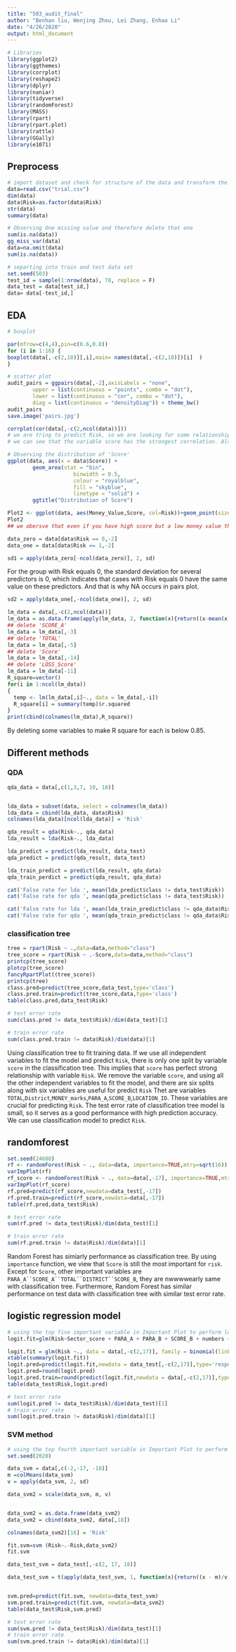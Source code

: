 ```yaml
---
title: "503_audit_final"
author: "Benhan liu, Wenjing Zhou, Lei Zhang, Enhao Li"
date: "4/26/2020"
output: html_document
---
```


```r
# Libraries
library(ggplot2)
library(ggthemes)
library(corrplot)
library(reshape2)
library(dplyr)
library(naniar)
library(tidyverse)
library(randomForest)
library(MASS)
library(rpart)
library(rpart.plot)
library(rattle)
library(GGally)
library(e1071)
```

## Preprocess
```r
# import dataset and check for structure of the data and transform the predictor "Risk" from integer to factor form. 
data=read.csv("trial.csv")
dim(data)
data$Risk=as.factor(data$Risk)
str(data)
summary(data)

# Observing One missing value and therefore delete that one
sum(is.na(data))
gg_miss_var(data)
data=na.omit(data)
sum(is.na(data))

# separting into train and test data set
set.seed(503)
test_id = sample(1:nrow(data), 78, replace = F)
data_test = data[test_id,]
data= data[-test_id,]

```



## EDA

```r
# boxplot

par(mfrow=c(4,4),pin=c(0.6,0.8))
for (i in 1:16) {
boxplot(data[,-c(2,18)][,i],main= names(data[,-c(2,18)])[i]  )
}

```

```r
# scatter plot
audit_pairs = ggpairs(data[,-2],axisLabels = "none",
        upper = list(continuous = "points", combo = "dot"),
        lower = list(continuous = "cor", combo = "dot"),
        diag = list(continuous = "densityDiag")) + theme_bw() 
audit_pairs
save.image('pairs.jpg')
```



```r
corrplot(cor(data[,-c(2,ncol(data))]))
# we are tring to predict Risk, so we are looking for some relationships between Risk and other predictors.
# we can see that the variable score has the strongest correlation. Also one observation is that the collinearity may exists as the feature 'Score' is a linear combination of 'Score_A' and 'Score_B'. Except for the feature "Score" and its 'relevant' variables. "Money_value" also possess a quite high correlation compared with others'
```
```r
# Observing the distribution of 'Score'
ggplot(data, aes(x = data$Score)) + 
        geom_area(stat = "bin", 
                     binwidth = 0.5, 
                     colour = "royalblue",
                     fill = "skyblue",
                     linetype = "solid") +
        ggtitle("Distribution of Score")
```


```r
Plot2 <- ggplot(data, aes(Money_Value,Score, col=Risk))+geom_point(size=5)
Plot2
## we obersve that even if you have high score but a low money value that is close to 0, the risk is 0.
```

```R
data_zero = data[data$Risk == 0,-2]
data_one = data[data$Risk == 1,-2]

sd1 = apply(data_zero[-ncol(data_zero)], 2, sd)
```

For the group with Risk equals 0, the standard deviation for several predictors is 0, which indicates that cases with Risk equals 0 have the same value on these predictors. And that is why NA occurs in pairs plot. 

```R
sd2 = apply(data_one[,-ncol(data_one)], 2, sd)
```




```R
lm_data = data[,-c(2,ncol(data))]
lm_data = as.data.frame(apply(lm_data, 2, function(x){return((x-mean(x))/sd(x))}))
## delete 'SCORE_A'
lm_data = lm_data[,-3]
## delete 'TOTAL'
lm_data = lm_data[,-5]
## delete 'Score'
lm_data = lm_data[,-14]
## delete 'LOSS_Score'
lm_data = lm_data[-11]
R_square=vector()
for(i in 1:ncol(lm_data))
{
  temp <- lm(lm_data[,i]~., data = lm_data[,-i])
  R_square[i] = summary(temp)$r.squared
}
print(cbind(colnames(lm_data),R_square))
```
By deleting some variables to make R square for each is below 0.85. 


## Different methods
### QDA
```R
qda_data = data[,c(1,3,7, 10, 18)]


lda_data = subset(data, select = colnames(lm_data))
lda_data = cbind(lda_data, data$Risk)
colnames(lda_data)[ncol(lda_data)] = 'Risk'

qda_result = qda(Risk~., qda_data)
lda_result = lda(Risk~., lda_data)

lda_predict = predict(lda_result, data_test)
qda_predict = predict(qda_result, data_test)

lda_train_predict = predict(lda_result, qda_data)
qda_train_perdict = predict(qda_result, qda_data)

cat('False rate for lda ', mean(lda_predict$class != data_test$Risk))
cat('False rate for qda ', mean(qda_predict$class != data_test$Risk))

cat('False rate for lda ', mean(lda_train_predict$class != qda_data$Risk))
cat('False rate for qda ', mean(qda_train_predict$class != qda_data$Risk))
```


### classification tree
```r
tree = rpart(Risk ~ .,data=data,method="class")
tree_score = rpart(Risk ~ .-Score,data=data,method="class")
printcp(tree_score)
plotcp(tree_score)
fancyRpartPlot((tree_score))
printcp(tree)
class.pred=predict(tree_score,data_test,type='class')
class.pred.train=predict(tree_score,data,type='class')
table(class.pred,data_test$Risk)

# test error rate
sum(class.pred != data_test$Risk)/dim(data_test)[1]

# train error rate
sum(class.pred.train != data$Risk)/dim(data)[1]
```
Using classification tree to fit training data. If we use all independent variables to fit the model and predict `Risk`, there is only one split by variable `score` in the classification tree. This implies that `score` has perfect strong relationship with variable `Risk`. We remove the variable `score`, and using all the other independent variables to fit the model, and there are six splits along with six variables are useful for predict `Risk`
Thet are variables `TOTAL`,`District`,`MONEY_marks`,`PARA_A`,`SCORE_B`,`LOCATION_ID`. These variables are crucial for predicting `Risk`. The test error rate of classification tree model is small, so it serves as a good performance with high prediction accuracy. We can use classification model to predict `Risk`.

## randomforest
```r
set.seed(24680)
rf <- randomForest(Risk ~ ., data=data, importance=TRUE,mtry=sqrt(16))
varImpPlot(rf)
rf_score <- randomForest(Risk ~ ., data=data[,-17], importance=TRUE,mtry=sqrt(16))
varImpPlot(rf_score)
rf.pred=predict(rf_score,newdata=data_test[,-17])
rf.pred.train=predict(rf_score,newdata=data[,-17])
table(rf.pred,data_test$Risk)

# test error rate
sum(rf.pred != data_test$Risk)/dim(data_test)[1]

# train error rate
sum(rf.pred.train != data$Risk)/dim(data)[1]
```
Random Forest has simiarly performance as classification tree. By using `importance` function, we view that `Score` is still the most important for `risk`. Except for `Score`, other important variables are `PARA_A``SCORE_A``TOTAL``DISTRICT``SCORE_B`, they are nwwwwearly same with classification tree. Furthermore, Random Forest has similar performance on test data with classification tree with similar test error rate.

## logistic regression model
```r
# using the top five important variable in Important Plot to perform logistic regression 
logit.fit=glm(Risk~Sector_score + PARA_A + PARA_B + SCORE_B + numbers + Marks + Money_Value + MONEY_Marks + District + Loss+History+History_score,data=data[,-c(2,17)],family=binomial(link = 'logit'))

logit.fit = glm(Risk ~., data = data[,-c(2,17)], family = binomial(link = 'logit'))
xtable(summary(logit.fit))
logit.pred=predict(logit.fit,newdata = data_test[,-c(2,17)],type='response')
logit.pred=round(logit.pred)
logit.pred.train=round(predict(logit.fit,newdata = data[,-c(2,17)],type='response'))
table(data_test$Risk,logit.pred)

# test error rate
sum(logit.pred != data_test$Risk)/dim(data_test)[1]
# train error rate
sum(logit.pred.train != data$Risk)/dim(data)[1]
```

### SVM method
```r
# using the top fourth important variable in Important Plot to perform SVM method
set.seed(2020)

data_svm = data[,c(-2,-17, -18)]
m =colMeans(data_svm)
v = apply(data_svm, 2, sd)

data_svm2 = scale(data_svm, m, v)


data_svm2 = as.data.frame(data_svm2)
data_svm2 = cbind(data_svm2, data[,18])

colnames(data_svm2)[16] = 'Risk'

fit.svm=svm (Risk~.-Risk,data_svm2)
fit.svm

data_test_svm = data_test[,-c(2, 17, 18)]

data_test_svm = t(apply(data_test_svm, 1, function(x){return((x - m)/v)}))


svm.pred=predict(fit.svm, newdata=data_test_svm)
svm.pred.train=predict(fit.svm, newdata=data_svm2)
table(data_test$Risk,svm.pred)

# test error rate
sum(svm.pred != data_test$Risk)/dim(data_test)[1]
# train error rate
sum(svm.pred.train != data$Risk)/dim(data)[1]
```
